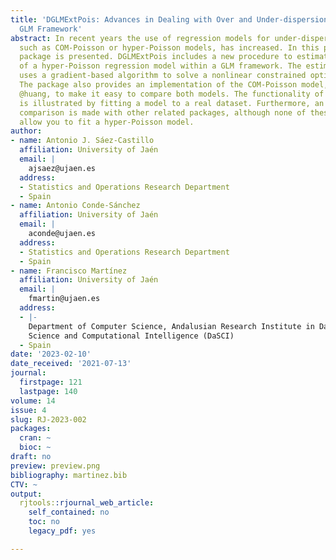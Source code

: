 ```yaml
---
title: 'DGLMExtPois: Advances in Dealing with Over and Under-dispersion in a Double
  GLM Framework'
abstract: In recent years the use of regression models for under-dispersed count data,
  such as COM-Poisson or hyper-Poisson models, has increased. In this paper the DGLMExtPois
  package is presented. DGLMExtPois includes a new procedure to estimate the coefficients
  of a hyper-Poisson regression model within a GLM framework. The estimation process
  uses a gradient-based algorithm to solve a nonlinear constrained optimization problem.
  The package also provides an implementation of the COM-Poisson model, proposed by
  @huang, to make it easy to compare both models. The functionality of the package
  is illustrated by fitting a model to a real dataset. Furthermore, an experimental
  comparison is made with other related packages, although none of these packages
  allow you to fit a hyper-Poisson model.
author:
- name: Antonio J. Sáez-Castillo
  affiliation: University of Jaén
  email: |
    ajsaez@ujaen.es
  address:
  - Statistics and Operations Research Department
  - Spain
- name: Antonio Conde-Sánchez
  affiliation: University of Jaén
  email: |
    aconde@ujaen.es
  address:
  - Statistics and Operations Research Department
  - Spain
- name: Francisco Martínez
  affiliation: University of Jaén
  email: |
    fmartin@ujaen.es
  address:
  - |-
    Department of Computer Science, Andalusian Research Institute in Data
    Science and Computational Intelligence (DaSCI)
  - Spain
date: '2023-02-10'
date_received: '2021-07-13'
journal:
  firstpage: 121
  lastpage: 140
volume: 14
issue: 4
slug: RJ-2023-002
packages:
  cran: ~
  bioc: ~
draft: no
preview: preview.png
bibliography: martinez.bib
CTV: ~
output:
  rjtools::rjournal_web_article:
    self_contained: no
    toc: no
    legacy_pdf: yes

---
```

